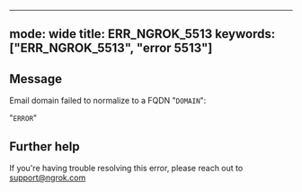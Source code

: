 
---
mode: wide
title: ERR_NGROK_5513
keywords: ["ERR_NGROK_5513", "error 5513"]
---

## Message
Email domain failed to normalize to a FQDN "`DOMAIN`":

"`ERROR`"




## Further help
If you're having trouble resolving this error, please reach out to [support@ngrok.com](mailto:support@ngrok.com?subject=Help%20with%20ERR_NGROK_5513)

